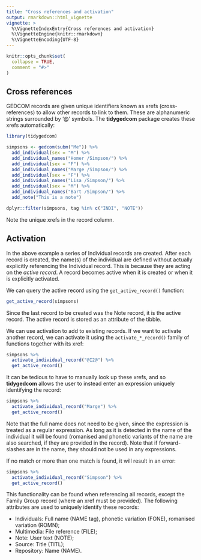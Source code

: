 ```yaml
---
title: "Cross references and activation"
output: rmarkdown::html_vignette
vignette: >
  %\VignetteIndexEntry{Cross references and activation}
  %\VignetteEngine{knitr::rmarkdown}
  %\VignetteEncoding{UTF-8}
---
```


```r
knitr::opts_chunk$set(
  collapse = TRUE,
  comment = "#>"
)
```

## Cross references

GEDCOM records are given unique identifiers known as xrefs (cross-references) to allow other records to link to them. These are alphanumeric strings surrounded by '@' symbols. The **tidygedcom** package creates these xrefs automatically:

```r
library(tidygedcom)

simpsons <- gedcom(subm("Me")) %>% 
  add_individual(sex = "M") %>% 
  add_individual_names("Homer /Simpson/") %>% 
  add_individual(sex = "F") %>% 
  add_individual_names("Marge /Simpson/") %>%  
  add_individual(sex = "F") %>% 
  add_individual_names("Lisa /Simpson/") %>% 
  add_individual(sex = "M") %>% 
  add_individual_names("Bart /Simpson/") %>%  
  add_note("This is a note")

dplyr::filter(simpsons, tag %in% c("INDI", "NOTE"))
```

Note the unique xrefs in the record column.

## Activation

In the above example a series of Individual records are created. After each record is created, the name(s) of the individual are defined without actually explicitly referencing the Individual record. This is because they are acting on the *active record*. A record becomes active when it is created or when it is explicitly activated.

We can query the active record using the `get_active_record()` function:

```r
get_active_record(simpsons)
```

Since the last record to be created was the Note record, it is the active record. The active record is stored as an attribute of the tibble.

We can use activation to add to existing records. If we want to activate another record, we can activate it using the `activate_*_record()` family of functions together with its xref:

```r
simpsons %>% 
  activate_individual_record("@I2@") %>% 
  get_active_record()
```

It can be tedious to have to manually look up these xrefs, and so **tidygedcom** allows the user to instead enter an expression uniquely identifying the record:

```r
simpsons %>% 
  activate_individual_record("Marge") %>% 
  get_active_record()
```

Note that the full name does not need to be given, since the expression is treated as a regular expression. As long as it is detected in the name of the individual it will be found (romanised and phonetic variants of the name are also searched, if they are provided in the record). Note that if forward-slashes are in the name, they should not be used in any expressions.

If no match or more than one match is found, it will result in an error:

```r
simpsons %>% 
  activate_individual_record("Simpson") %>% 
  get_active_record()
```

This functionality can be found when referencing all records, except the Family Group record (where an xref must be provided). The following attributes are used to uniquely identify these records:

* Individuals: Full name (NAME tag), phonetic variation (FONE), romanised variation (ROMN);
* Multimedia: File reference (FILE);
* Note: User text (NOTE);
* Source: Title (TITL);
* Repository: Name (NAME).


